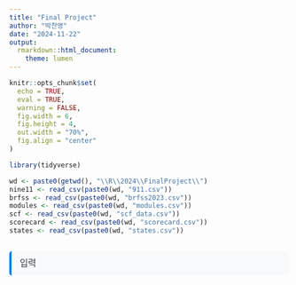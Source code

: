 ```yaml
---
title: "Final Project"
author: "박찬영"
date: "2024-11-22"
output:
  rmarkdown::html_document:
    theme: lumen
---
```


<style>
  .answer{
    background-color: #f8f9fa;
    color: #343a40;
    font-family: 'Arial', sans-serif;
    font-size: 16px;
    line-height: 1.5;
    padding: 10px 15px;
    border-left: 4px solid #007bff;
    border-radius: 5px;
    margin: 15px auto;
    max-width: 800px;
    word-break: break-word;
  }
  </style>

```r
knitr::opts_chunk$set(
  echo = TRUE,
  eval = TRUE,
  warning = FALSE,
  fig.width = 6,
  fig.height = 4,
  out.width = "70%",
  fig.align = "center"
)
```

```r
library(tidyverse)
```

```r
wd <- paste0(getwd(), "\\R\\2024\\FinalProject\\")
nine11 <- read_csv(paste0(wd, "911.csv"))
brfss <- read_csv(paste0(wd, "brfss2023.csv"))
modules <- read_csv(paste0(wd, "modules.csv"))
scf <- read_csv(paste0(wd, "scf_data.csv"))
scorecard <- read_csv(paste0(wd, "scorecard.csv"))
states <- read_csv(paste0(wd, "states.csv"))
```


```r
```

<p class="answer">
  입력
</p>
